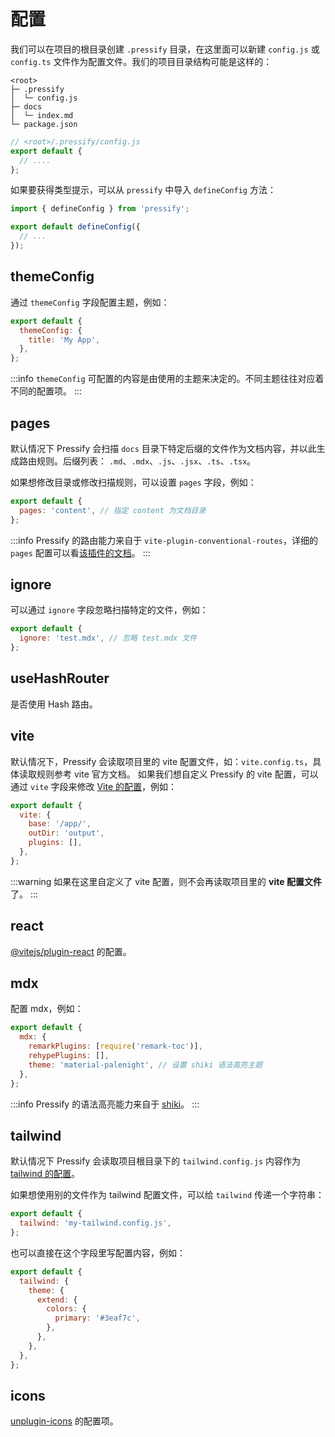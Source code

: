 # 配置

我们可以在项目的根目录创建 `.pressify` 目录，在这里面可以新建 `config.js` 或 `config.ts` 文件作为配置文件。我们的项目目录结构可能是这样的：

```
<root>
├─ .pressify
│  └─ config.js
├─ docs
│  └─ index.md
└─ package.json
```

```js
// <root>/.pressify/config.js
export default {
  // ....
};
```

如果要获得类型提示，可以从 `pressify` 中导入 `defineConfig` 方法：

```js
import { defineConfig } from 'pressify';

export default defineConfig({
  // ...
});
```

## themeConfig

通过 `themeConfig` 字段配置主题，例如：

```js
export default {
  themeConfig: {
    title: 'My App',
  },
};
```

:::info
`themeConfig` 可配置的内容是由使用的主题来决定的。不同主题往往对应着不同的配置项。
:::

## pages

默认情况下 Pressify 会扫描 `docs` 目录下特定后缀的文件作为文档内容，并以此生成路由规则。后缀列表：
`.md`、`.mdx`、`.js`、`.jsx`、`.ts`、`.tsx`。

如果想修改目录或修改扫描规则，可以设置 `pages` 字段，例如：

```js
export default {
  pages: 'content', // 指定 content 为文档目录
};
```

:::info
Pressify 的路由能力来自于 `vite-plugin-conventional-routes`，详细的 `pages` 配置可以看[该插件的文档](https://github.com/Codpoe/vite-plugins-for-react/blob/master/packages/routes/README.md)。
:::

## ignore

可以通过 `ignore` 字段忽略扫描特定的文件，例如：

```js
export default {
  ignore: 'test.mdx', // 忽略 test.mdx 文件
};
```

## useHashRouter

是否使用 Hash 路由。

## vite

默认情况下，Pressify 会读取项目里的 vite 配置文件，如：`vite.config.ts`，具体读取规则参考 vite 官方文档。
如果我们想自定义 Pressify 的 vite 配置，可以通过 `vite` 字段来修改 [Vite 的配置](https://vitejs.dev/config/)，例如：

```js
export default {
  vite: {
    base: '/app/',
    outDir: 'output',
    plugins: [],
  },
};
```

:::warning
如果在这里自定义了 vite 配置，则不会再读取项目里的 **vite 配置文件**了。
:::

## react

[@vitejs/plugin-react](https://github.com/vitejs/vite/tree/main/packages/plugin-react) 的配置。

## mdx

配置 mdx，例如：

```js
export default {
  mdx: {
    remarkPlugins: [require('remark-toc')],
    rehypePlugins: [],
    theme: 'material-palenight', // 设置 shiki 语法高亮主题
  },
};
```

:::info
Pressify 的语法高亮能力来自于 [shiki](https://github.com/shikijs/shiki)。
:::

## tailwind

默认情况下 Pressify 会读取项目根目录下的 `tailwind.config.js` 内容作为 [tailwind 的配置](https://tailwindcss.com/docs/configuration)。

如果想使用别的文件作为 tailwind 配置文件，可以给 `tailwind` 传递一个字符串：

```js
export default {
  tailwind: 'my-tailwind.config.js',
};
```

也可以直接在这个字段里写配置内容，例如：

```js
export default {
  tailwind: {
    theme: {
      extend: {
        colors: {
          primary: '#3eaf7c',
        },
      },
    },
  },
};
```

## icons

[unplugin-icons](https://github.com/antfu/unplugin-icons) 的配置项。
